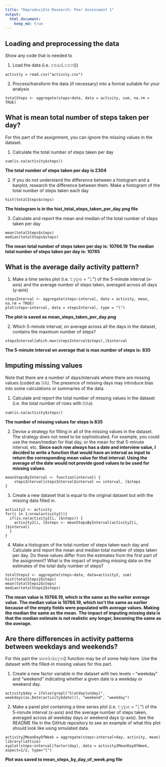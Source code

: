 ```yaml
---
title: "Reproducible Research: Peer Assessment 1"
output: 
  html_document:
    keep_md: true
---
```



## Loading and preprocessing the data
Show any code that is needed to

1. Load the data (i.e. 𝚛𝚎𝚊𝚍.𝚌𝚜𝚟())
```
activity = read.csv("activity.csv")
```
2. Process/transform the data (if necessary) into a format suitable for your analysis
```
totalSteps <- aggregate(steps~date, data = activity, sum, na.rm = TRUE)
```


## What is mean total number of steps taken per day?
For this part of the assignment, you can ignore the missing values in the dataset.

1. Calculate the total number of steps taken per day
```
sum(is.na(activity$steps))
```
__The total number of steps taken per day is 2304__

2. If you do not understand the difference between a histogram and a barplot, research the difference between them. Make a histogram of the total number of steps taken each day
```
hist(totalSteps$steps)
```
__The histogram is in the hist_total_steps_taken_per_day.png file__

3. Calculate and report the mean and median of the total number of steps taken per day
```
mean(totalSteps$steps)
median(totalSteps$steps)
```
__The mean total number of steps taken per day is: 10766.19__
__The median total number of steps taken per day is: 10765__


## What is the average daily activity pattern?
1. Make a time series plot (i.e. 𝚝𝚢𝚙𝚎 = "𝚕") of the 5-minute interval (x-axis) and the average number of steps taken, averaged across all days (y-axis)
```
stepsInterval <- aggregate(steps~interval, data = activity, mean, na.rm = TRUE)
plot(steps~interval, data = stepsInterval, type = "l")
```
__The plot is saved as mean_steps_taken_per_day.png__

2. Which 5-minute interval, on average across all the days in the dataset, contains the maximum number of steps?
```
stepsInterval[which.max(stepsInterval$steps),]$interval
```
__The 5-minute interval on average that is max number of steps is: 835__



## Imputing missing values
Note that there are a number of days/intervals where there are missing values (coded as 𝙽𝙰). The presence of missing days may introduce bias into some calculations or summaries of the data.

1. Calculate and report the total number of missing values in the dataset (i.e. the total number of rows with 𝙽𝙰s)
```
sum(is.na(activity$steps))
```
__The number of missing values for steps is 835__

2. Devise a strategy for filling in all of the missing values in the dataset. The strategy does not need to be sophisticated. For example, you could use the mean/median for that day, or the mean for that 5-minute interval, etc.
__Since each row always has a date and interview value, I decided to write a function that would have an interval as input to return the corresponding mean value for that interval. Using the average of the date would not provide good values to be used for missing values.__
```
meanStepsByInterval <- function(interval) {
    stepsInterval[stepsInterval$interval == interval, ]$steps
}
```

3. Create a new dataset that is equal to the original dataset but with the missing data filled in.
```
activity2 <- activity  
for(i in 1:nrow(activity2)){
  if(is.na(activity2[i, ]$steps)) {
    activity2[i, ]$steps <- meanStepsByInterval(activity2[i, ]$interval)
  }
}
```

4. Make a histogram of the total number of steps taken each day and Calculate and report the mean and median total number of steps taken per day. Do these values differ from the estimates from the first part of the assignment? What is the impact of imputing missing data on the estimates of the total daily number of steps?
```
totalSteps2 <- aggregate(steps~date, data=activity2, sum)
hist(totalSteps2$steps)
mean(totalSteps2$steps)
median(totalSteps2$steps)
```
__The mean value is 10766.19, which is the same as the earlier average value.__
__The median value is 10766.19, which isn't the same as earlier because of the empty fields were populated with average values. Making the median the same as the mean.__
__The impact of imputing missing data is that the median estimate is not realistic any longer, becoming the same as the average.__


## Are there differences in activity patterns between weekdays and weekends?
For this part the 𝚠𝚎𝚎𝚔𝚍𝚊𝚢𝚜() function may be of some help here. Use the dataset with the filled-in missing values for this part.

1. Create a new factor variable in the dataset with two levels – “weekday” and “weekend” indicating whether a given date is a weekday or weekend day.
```
activity$day = ifelse(grepl("S(atday|unday)", weekdays(as.Date(activity$date))), "weekend", "weekday")
```

2. Make a panel plot containing a time series plot (i.e. 𝚝𝚢𝚙𝚎 = "𝚕") of the 5-minute interval (x-axis) and the average number of steps taken, averaged across all weekday days or weekend days (y-axis). See the README file in the GitHub repository to see an example of what this plot should look like using simulated data.
```
activity2MeanDayOfWeek = aggregate(steps~interval+day, activity, mean)
library(lattice)
xyplot(steps~interval|factor(day), data = activity2MeanDayOfWeek, aspect=1/2, type="l")
```
__Plot was saved to mean_steps_by_day_of_week.png file__

